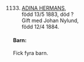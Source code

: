 \newpage
\renewcommand\partcontent{HERMANS 1883-?}

\hypertarget{h1133}{}

\

1133. [ADINA HERMANS](#h113),  
född 13/5 1883, död ?  
Gift med Johan Nylund,  
född 12/4 1884.

#### Barn:

Fick fyra barn.
